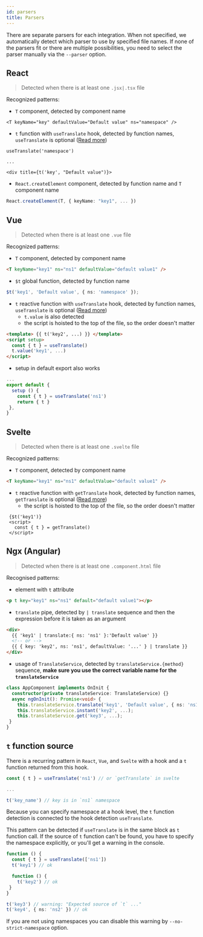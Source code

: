 ```yaml
---
id: parsers
title: Parsers
---
```


There are separate parsers for each integration. When not specified, we automatically detect which parser to use by specified file names. If none of the parsers fit or there are multiple possibilities, you need to select the parser manually via the `--parser` option.

## React

> Detected when there is at least one `.jsx|.tsx` file

Recognized patterns:

- `T` component, detected by component name

```tsx
<T keyName="key" defaultValue="Default value" ns="namespace" />
```

- `t` function with `useTranslate` hook, detected by function names, `useTranslate` is optional ([Read more](#t-function-source))

```tsx
useTranslate('namespace')

...

<div title={t('key', "Default value")}>
```

- `React.createElement` component, detected by function name and `T` component name

```ts
React.createElement(T, { keyName: "key1", ... })
```

## Vue

> Detected when there is at least one `.vue` file

Recognized patterns:

- `T` component, detected by component name

```html
<T keyName="key1" ns="ns1" defaultValue="default value1" />
```

- `$t` global function, detected by function name

```ts
$t('key1', 'Default value', { ns: 'namespace' });
```

- `t` reactive function with `useTranslate` hook, detected by function names, `useTranslate` is optional ([Read more](#t-function-source))
  - `t.value` is also detected
  - the script is hoisted to the top of the file, so the order doesn't matter

```html
<template> {{ t('key2', ...) }} </template>
<script setup>
  const { t } = useTranslate()
  t.value('key1', ...)
</script>
```

- setup in default export also works

```ts
...
export default {
  setup () {
    const { t } = useTranslate('ns1')
    return { t }
 },
}
```

## Svelte

> Detected when there is at least one `.svelte` file

Recognized patterns:

- `T` component, detected by component name

```html
<T keyName="key1" ns="ns1" defaultValue="default value1" />
```

- `t` reactive function with `getTranslate` hook, detected by function names, `getTranslate` is optional ([Read more](#t-function-source))
  - the script is hoisted to the top of the file, so the order doesn't matter

```svelte
 {$t('key1')}
 <script>
   const { t } = getTranslate()
 </script>
```

## Ngx (Angular)

> Detected when there is at least one `.component.html` file

Recognised patterns:

- element with `t` attribute

```html
<p t key="key1" ns="ns1" default="default value1"></p>
```

- `translate` pipe, detected by `| translate` sequence and then the expression before it is taken as an argument

```html
<div>
  {{ 'key1' | translate:{ ns: 'ns1' }:'Default value' }}
  <!-- or -->
  {{ { key: 'key2', ns: 'ns1', defaultValue: '...' } | translate }}
</div>
```

- usage of `TranslateService`, detected by `translateService.{method}` sequence, **make sure you use the correct variable name for the `translateService`**

```ts
class AppComponent implements OnInit {
  constructor(private translateService: TranslateService) {}
  async ngOnInit(): Promise<void> {
    this.translateService.translate('key1', 'Default value', { ns: 'ns1' });
    this.translateService.instant('key2', ...);
    this.translateService.get('key3', ...);
 }
}
```

## `t` function source

There is a recurring pattern in `React`, `Vue`, and `Svelte` with a hook and a `t` function returned from this hook.

```ts
const { t } = useTranslate('ns1') // or `getTranslate` in svelte

...

t('key_name') // key is in `ns1` namespace
```

Because you can specify namespace at a hook level, the `t` function detection is connected to the hook detection `useTranslate`.

This pattern can be detected if `useTranslate` is in the same block as `t` function call. If the source of `t` function can't be found, you have to specify the namespace explicitly, or you'll get a warning in the console.

```ts
function () {
  const { t } = useTranslate(['ns1'])
  t('key1') // ok

  function () {
    t('key2') // ok
 }
}

t('key3') // warning: "Expected source of `t` ..."
t('key4', { ns: 'ns2' }) // ok
```

If you are not using namespaces you can disable this warning by `--no-strict-namespace` option.
